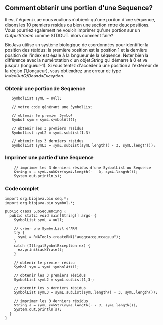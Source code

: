 == Comment obtenir une portion d'une Sequence? ==

Il est fréquent que nous voulions n'obtenir qu'une portion d'une séquence, disons les 10 premiers résidus ou bien une section entre deux positions. Vous pourriez également ne vouloir imprimer qu'une portion sur un ''OutputStream'' comme STDOUT. Alors comment faire?

BioJava utilise un système biologique de coordonnées pour identifier la position des résidus: la première position est la position 1 et la dernière position de l'index est égale à la longueur de la séquence. Noter bien la différence avec la numérotation d'un objet ''String'' qui démarre à 0 et va jusqu'à (longueur-1). Si vous tentez d'accéder à une position à l'extérieur de la région (1,longueur), vous obtiendrez une erreur de type ''IndexOutOfBoundsException''.

=== Obtenir une portion de Sequence ===

<java>
    SymbolList symL = null;

    // votre code générant une SymbolList

    // obtenir le premier Symbol
    Symbol sym = symL.symbolAt(1);

    // obtenir les 3 premiers résidus
    SymbolList symL2 = symL.subList(1,3);

    // obtenir les 3 derniers résidus
    SymbolList symL3 = symL.subList(symL.length() - 3, symL.length());
</java>

=== Imprimer une partie d'une Sequence ===

<pre>
    // imprimer les 3 derniers résidus d'une SymbolList ou Sequence
    String s = symL.subStr(symL.length() - 3, symL.length());
    System.out.println(s);
</pre>

=== Code complet ===

<pre>
import org.biojava.bio.seq.*;
import org.biojava.bio.symbol.*;

public class SubSequencing {
  public static void main(String[] args) {
    SymbolList symL = null;

    // créer une SymbolList d'ARN
    try {
      symL = RNATools.createRNA("auggcaccguccagauu");
    }
    catch (IllegalSymbolException ex) {
      ex.printStackTrace();
    }

    // obtenir le premier résidu
    Symbol sym = symL.symbolAt(1);

    // obtenir les 3 premiers résidus
    SymbolList symL2 = symL.subList(1,3);

    // obtenir les 3 derniers résidus
    SymbolList symL3 = symL.subList(symL.length() - 3, symL.length());

    // imprimer les 3 derniers résidus
    String s = symL.subStr(symL.length() - 3, symL.length());
    System.out.println(s);
  }
}
</pre>